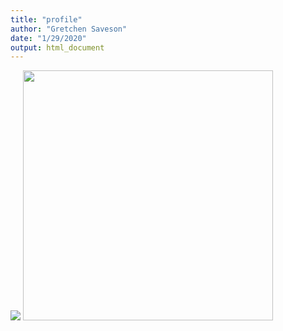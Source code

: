 ```yaml
---
title: "profile"
author: "Gretchen Saveson"
date: "1/29/2020"
output: html_document
---
```

![](profile.jpg)
<img src="profile.jpg" width="400" height="400"/>

